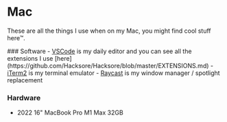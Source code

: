 
# Mac
These are all the things I use when on my Mac, you might find cool stuff here™.

<Grid container>
### Software
- <a href="https://code.visualstudio.com" target="_blank">VSCode</a> is my daily editor and you can see all the extensions I use [here](https://github.com/Hacksore/Hacksore/blob/master/EXTENSIONS.md)
- <a href="https://iterm2.com" target="_blank">iTerm2</a> is my terminal emulator
- <a href="https://raycast.com" target="_blank">Raycast</a> is my window manager / spotlight replacement

### Hardware
- 2022 16" MacBook Pro M1 Max 32GB

<Grid>